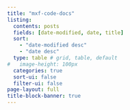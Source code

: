 ```yaml
---
title: "mxf-code-docs"
listing:
  contents: posts
  fields: [date-modified, date, title]
  sort: 
    - "date-modified desc"
    - "date desc"
  type: table # grid, table, default
#   image-height: 100px
  categories: true
  sort-ui: false
  filter-ui: false
page-layout: full
title-block-banner: true
---
```

